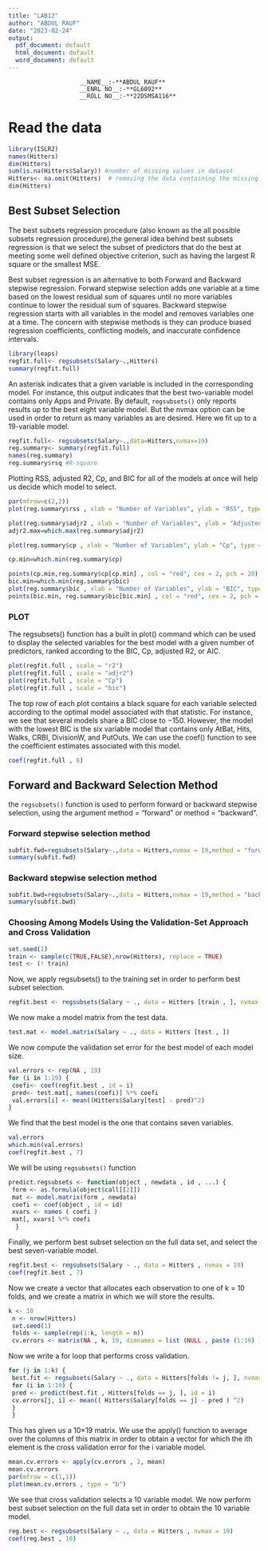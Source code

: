 ```yaml
---
title: "LAB12"
author: "ABDUL RAUF"
date: "2023-02-24"
output:
  pdf_document: default
  html_document: default
  word_document: default
---
```


\begin{center} * LAB  12 * \end{center}
\newpage

                        __NAME__:-**ABDUL RAUF**
                        __ENRL NO__:-**GL6092** 
                        __ROLL NO__:-**22DSMSA116**    




# Read the data

```r
library(ISLR2)
names(Hitters)
dim(Hitters)    
sum(is.na(Hitters$Salary)) #number of missing values in dataset
Hitters<- na.omit(Hitters)  # removing the data containing the missing values
dim(Hitters)
```

## Best Subset Selection

The best subsets regression procedure (also known as the all possible subsets regression procedure),the general idea behind best subsets regression is that we select the subset of predictors that do the best at meeting some well defined objective criterion, such as having the largest R square or the smallest MSE.

Best subset regression is an alternative to both Forward and Backward stepwise regression. Forward stepwise selection adds one variable at a time based on the lowest residual sum of squares until no more variables continue to lower the residual sum of squares. Backward stepwise regression starts with all variables in the model and removes variables one at a time. The concern with stepwise methods is they can produce biased regression coefficients, conflicting models, and inaccurate confidence intervals.

```r
library(leaps)
regfit.full<- regsubsets(Salary~.,Hitters)
summary(regfit.full)
```
An asterisk indicates that a given variable is included in the corresponding model. For instance, this output indicates that the best two-variable model contains only Apps and Private. By default, `regsubsets()` only reports results up to the best eight variable model. But the nvmax option can be used in order to return as many variables as are desired. Here we fit up to a 19-variable model.

```r
regfit.full<- regsubsets(Salary~.,data=Hitters,nvmax=19)
reg.summary<- summary(regfit.full)
names(reg.summary)
reg.summary$rsq #R-square
```

Plotting RSS, adjusted R2, Cp, and BIC for all of the models at once will help us decide which model to select.

```r
par(mfrow=c(2,2))
plot(reg.summary$rss , xlab = "Number of Variables", ylab = "RSS", type = "l") # type1 is for line

plot(reg.summary$adjr2 , xlab = "Number of Variables", ylab = "Adjusted RSq", type = "l")
adjr2.max=which.max(reg.summary$adjr2)

plot(reg.summary$cp , xlab = "Number of Variables", ylab = "Cp", type = "l")

cp.min=which.min(reg.summary$cp)

points(cp.min,reg.summary$cp[cp.min] , col = "red", cex = 2, pch = 20)
bic.min=which.min(reg.summary$bic)
plot(reg.summary$bic , xlab = "Number of Variables", ylab = "BIC", type = "l")
points(bic.min, reg.summary$bic[bic.min] , col = "red", cex = 2, pch = 20)
```

### PLOT

The regsubsets() function has a built in plot() command which can be used to display the selected variables for the best model with a given number of predictors, ranked according to the BIC, Cp, adjusted R2, or AIC.

```r
plot(regfit.full , scale = "r2")
plot(regfit.full , scale = "adjr2")
plot(regfit.full , scale = "Cp")
plot(regfit.full , scale = "bic")
```




The top row of each plot contains a black square for each variable selected according to the optimal model associated with that statistic. For instance, we see that several models share a BIC close to −150. However, the model with the lowest BIC is the six variable model that contains only AtBat, Hits, Walks, CRBI, DivisionW, and PutOuts. We can use the coef() function to see the coefficient estimates associated with this model.
```r
coef(regfit.full , 6)
```



## Forward and Backward Selection Method

 the `regsubsets()` function is used to perform forward or backward stepwise selection, using the argument method = "forward" or method = "backward".

### Forward stepwise selection method 

```r
subfit.fwd=regsubsets(Salary~.,data = Hitters,nvmax = 19,method = "forward")
summary(subfit.fwd)
```

### Backward stepwise selection method 

```r
subfit.bwd=regsubsets(Salary~.,data = Hitters,nvmax = 19,method = "backward")
summary(subfit.bwd)
```

### Choosing Among Models Using the Validation-Set Approach and Cross Validation

```r
set.seed(1)
train <- sample(c(TRUE,FALSE),nrow(Hitters), replace = TRUE)
test <- (! train)
```
Now, we apply regsubsets() to the training set in order to perform best
subset selection.
```r
regfit.best <- regsubsets(Salary ~ ., data = Hitters [train , ], nvmax = 19)
```
We now make a model matrix from the test data.
```r
test.mat <- model.matrix(Salary ~ ., data = Hitters [test , ])
```
We now compute the validation set error for the best model of each model size. 
```r
val.errors <- rep(NA , 19)
for (i in 1:19) {
 coefi<- coef(regfit.best , id = i)
 pred<- test.mat[, names(coefi)] %*% coefi
 val.errors[i] <- mean((Hitters$Salary[test] - pred)^2)
}
```
We find that the best model is the one that contains seven variables.
```r
val.errors
which.min(val.errors)
coef(regfit.best , 7)
```
We will be using `regsubsets()` function
```r
predict.regsubsets <- function(object , newdata , id , ...) {
 form <- as.formula(object$call[[2]])
 mat <- model.matrix(form , newdata)
 coefi <- coef(object , id = id)
 xvars <- names ( coefi )
 mat[, xvars] %*% coefi
  }
```
Finally, we perform best subset selection on the full data set, and select the best seven-variable model.
```r
regfit.best <- regsubsets(Salary ~ ., data = Hitters , nvmax = 19)
coef(regfit.best , 7)
```
Now we create a vector that allocates each observation to one of k = 10 folds, and we create a matrix in which we will store the results.
```r
k <- 10
 n <- nrow(Hitters)
 set.seed(1)
 folds <- sample(rep(1:k, length = n))
 cv.errors <- matrix(NA , k, 19, dimnames = list (NULL , paste (1:19) ))
```

Now we write a for loop that performs cross validation. 
```r
for (j in 1:k) {
 best.fit <- regsubsets(Salary ~ ., data = Hitters[folds != j, ], nvmax = 19)
 for (i in 1:19) {
 pred <- predict(best.fit , Hitters[folds == j, ], id = i)
 cv.errors[j, i] <- mean(( Hitters$Salary[folds == j] - pred ) ^2)
 }
 }
```
This has given us a 10×19 matrix. We use the apply() function to average over the columns of this matrix in order to obtain a vector for which the ith element is the cross validation error for the i variable model.
```r
mean.cv.errors <- apply(cv.errors , 2, mean)
mean.cv.errors
par(mfrow = c(1,1))
plot(mean.cv.errors , type = "b")
```
We see that cross validation selects a 10 variable model. We now perform
best subset selection on the full data set in order to obtain the 10 variable model.
```r
reg.best <- regsubsets(Salary ~ ., data = Hitters , nvmax = 19)
coef(reg.best , 10)
```





